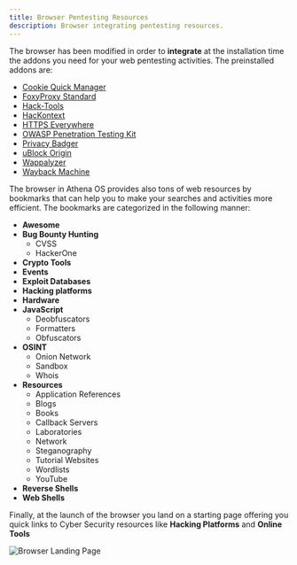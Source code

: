 ```yaml
---
title: Browser Pentesting Resources
description: Browser integrating pentesting resources.
---
```


The browser has been modified in order to **integrate** at the installation time the addons you need for your web pentesting activities. The preinstalled addons are:
* [Cookie Quick Manager](https://github.com/ysard/cookie-quick-manager)
* [FoxyProxy Standard](https://getfoxyproxy.org/)
* [Hack-Tools](https://github.com/LasCC/Hack-Tools)
* [HacKontext](https://github.com/D3vil0p3r/hackontext)
* [HTTPS Everywhere](https://www.eff.org/https-everywhere)
* [OWASP Penetration Testing Kit](https://owasp.org/www-project-penetration-testing-kit/)
* [Privacy Badger](https://privacybadger.org/)
* [uBlock Origin](https://ublockorigin.com/)
* [Wappalyzer](https://www.wappalyzer.com/)
* [Wayback Machine](https://archive.org/)

The browser in Athena OS provides also tons of web resources by bookmarks that can help you to make your searches and activities more efficient. The bookmarks are categorized in the following manner:
* **Awesome**
* **Bug Bounty Hunting**
  * CVSS
  * HackerOne
* **Crypto Tools**
* **Events**
* **Exploit Databases**
* **Hacking platforms**
* **Hardware**
* **JavaScript**
  * Deobfuscators
  * Formatters
  * Obfuscators
* **OSINT**
  * Onion Network
  * Sandbox
  * Whois
* **Resources**
  * Application References
  * Blogs
  * Books
  * Callback Servers
  * Laboratories
  * Network
  * Steganography
  * Tutorial Websites
  * Wordlists
  * YouTube
* **Reverse Shells**
* **Web Shells**

Finally, at the launch of the browser you land on a starting page offering you quick links to Cyber Security resources like **Hacking Platforms** and **Online Tools**

![Browser Landing Page](@assets/images/browser-landing.png)